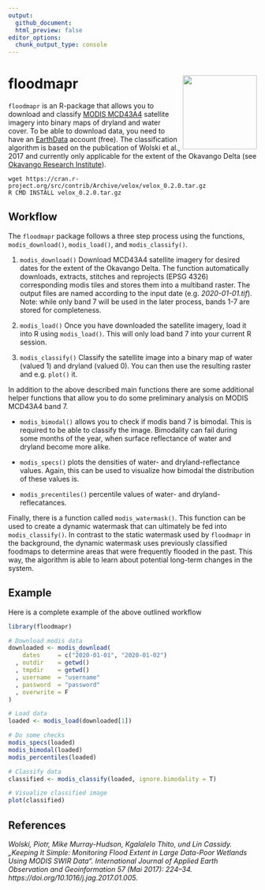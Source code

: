 ```yaml
---
output:
  github_document:
  html_preview: false
editor_options:
  chunk_output_type: console
---
```


# floodmapr <img src="man/figures/floodmapr.png" align="right" width="150" height="150"/>
`floodmapr` is an R-package that allows you to download and classify  [MODIS
MCD43A4](https://lpdaac.usgs.gov/products/mcd43a4v006/) satellite imagery into
binary maps of dryland and water cover. To be able to download data, you need to
have an [EarthData](https://earthdata.nasa.gov/) account (free). The
classification algorithm is based on the publication of Wolski et al., 2017 and
currently only applicable for the extent of the Okavango Delta (see [Okavango
Research Institute](http://www.okavangodata.ub.bw/ori/monitoring/flood_maps/#)).
<!--
## Installation
To install `floodmapr` you need to have the package `devtools` installed. You
can simply do:

``` r
library(devtools)
install_github("DavidDHofmann/floodmapr")
```

Note that the `floodmapr` package also depends on the r-package `velox`, which
is not available from CRAN anymore. To install `velox`, you have three options:

#### Option 1
You can directly install `velox` from the CRAN archive using:

``` r
library(devtools)
install_version("velox", version = "0.2.0", repos = "http://cran.r-project.org")
```

#### Option 2
Alternatively, you can install `velox` from github.

``` r
library(devtools)
install_github("hunzikp/velox")
```

#### Option 3
Finally, you can download the archived zip and install the package from your
terminal (not from within R). -->

```
wget https://cran.r-project.org/src/contrib/Archive/velox/velox_0.2.0.tar.gz
R CMD INSTALL velox_0.2.0.tar.gz
```

## Workflow
The `floodmapr` package follows a three step process using the functions,
`modis_download()`, `modis_load()`, and `modis_classify()`.

1. `modis_download()` Download MCD43A4 satellite imagery for desired dates for
the extent of the Okavango Delta. The function automatically downloads,
extracts, stitches and reprojects (EPSG 4326) corresponding modis tiles and
stores them into a multiband raster. The output files are named according to the
input date (e.g. *2020-01-01.tif*). Note: while only band 7 will be used in the
later process, bands 1-7 are stored for completeness.

2. `modis_load()` Once you have downloaded the satellite imagery, load it into R
using `modis_load()`. This will only load band 7 into your current R session.

3. `modis_classify()` Classify the satellite image into a binary map of water
(valued 1) and dryland (valued 0). You can then use the resulting raster and
e.g. `plot()` it.

In addition to the above described main functions there are some additional
helper functions that allow you to do some preliminary analysis on MODIS MCD43A4
band 7.

- `modis_bimodal()` allows you to check if modis band 7 is bimodal. This is
  required to be able to classify the image. Bimodality can fail during some
  months of the year, when surface reflectance of water and dryland become more
  alike.

- `modis_specs()` plots the densities of water- and dryland-reflectance values.
  Again, this can be used to visualize how bimodal the distribution of these
  values is.

- `modis_precentiles()` percentile values of water- and dryland-reflecatances.

Finally, there is a function called `modis_watermask()`. This function can be
used to create a dynamic watermask that can ultimately be fed into
`modis_classify()`. In contrast to the static watermask used by `floodmapr` in
the background, the dynamic watermask uses previously classified foodmaps to
determine areas that were frequently flooded in the past. This way, the
algorithm is able to learn about potential long-term changes in the system.

## Example
Here is a complete example of the above outlined workflow

``` r
library(floodmapr)

# Download modis data
downloaded <- modis_download(
    dates     = c("2020-01-01", "2020-01-02")
  , outdir    = getwd()
  , tmpdir    = getwd()
  , username  = "username"
  , password  = "password"
  , overwrite = F
)

# Load data
loaded <- modis_load(downloaded[1])

# Do some checks
modis_specs(loaded)
modis_bimodal(loaded)
modis_percentiles(loaded)

# Classify data
classified <- modis_classify(loaded, ignore.bimodality = T)

# Visualize classified image
plot(classified)
```

## References
*Wolski, Piotr, Mike Murray-Hudson, Kgalalelo Thito, und Lin Cassidy. „Keeping It
Simple: Monitoring Flood Extent in Large Data-Poor Wetlands Using MODIS SWIR
Data“. International Journal of Applied Earth Observation and Geoinformation 57
(Mai 2017): 224–34. https://doi.org/10.1016/j.jag.2017.01.005.*
